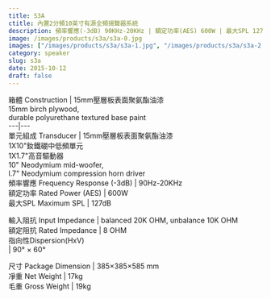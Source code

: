 ```yaml
---
title: S3A
ctitle: 內置2分頻10英寸有源全頻揚聲器系統
description: 頻率響應(-3dB) 90KHz-20KHz | 額定功率(AES) 600W | 最大SPL 127dB
image: /images/products/s3a/s3a-0.jpg
images: ["/images/products/s3a/s3a-1.jpg", "/images/products/s3a/s3a-2.jpg", "/images/products/s3a/s3a-3.jpg", "/images/products/s3a/s3a-4.jpg", "/images/products/s3a/s3a-5.jpg", "/images/products/s3a/s3a-6.jpg"]
category: speaker
slug: s3a
date: 2015-10-12
draft: false
---
```


箱體 Construction  |  15mm壓層板表面聚氨酯油漆  
15mm birch plywood,  
durable polyurethane textured base paint  
---|---  
單元組成 Transducer  |  15mm壓層板表面聚氨酯油漆  
1X10"釹鐵硼中低頻單元  
1X1.7"高音驅動器  
10" Neodymium mid-woofer,  
l.7" Neodymium compression horn driver  
頻率響應 Frequency Response (-3dB)  |  90Hz-20KHz   
額定功率 Rated Power (AES)  |  600W   
最大SPL Maximum SPL  |  127dB   
  
輸入阻抗 Input Impedance  |  balanced 20K OHM, unbalance 10K OHM   
額定阻抗 Rated Impedance  |  8 OHM   
指向性Dispersion(HxV)  
|  90° × 60°  
  
尺寸 Package Dimension  |  385×385×585 mm   
凈重 Net Weight  |  17kg   
毛重 Gross Weight  |  19kg 


